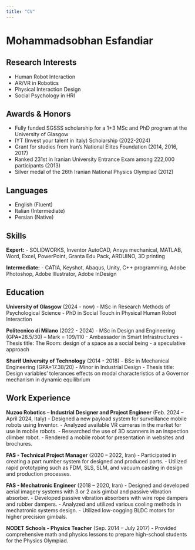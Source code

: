 ```yaml
---
title: "CV"
---
```


# Mohammadsobhan Esfandiar

## Research Interests
- Human Robot Interaction
- AR/VR in Robotics
- Physical Interaction Design
- Social Psychology in HRI

## Awards & Honors
- Fully funded SGSSS scholarship for a 1+3 MSc and PhD program at the University of Glasgow
- IYT (Invest your talent in Italy) Scholarship (2022-2024)
- Grant for studies from Iran's National Elites Foundation (2014, 2016, 2017)
- Ranked 231st in Iranian University Entrance Exam among 222,000 participants (2013)
- Silver medal of the 26th Iranian National Physics Olympiad (2012)

## Languages
- English (Fluent)
- Italian (Intermediate)
- Persian (Native)

## Skills
**Expert:**
- SOLIDWORKS, Inventor AutoCAD, Ansys mechanical, MATLAB, Word, Excel, PowerPoint, Granta Edu Pack, ARDUINO, 3D printing

**Intermediate:**
- CATIA, Keyshot, Abaqus, Unity, C++ programming, Adobe Photoshop, Adobe Illustrator, Adobe InDesign

## Education
**University of Glasgow** (2024 - now)
- MSc in Research Methods of Psychological Science
- PhD in Social Touch in Physical Human Robot Interaction

**Politecnico di Milano** (2022 - 2024)
- MSc in Design and Engineering (GPA=28.5/30) – Mark = 109/110
- Ambassador in Smart Infrastructures
- Thesis title: The Room: design of a space as a social being - a speculative approach

**Sharif University of Technology** (2014 - 2018)
- BSc in Mechanical Engineering (GPA=17.38/20)
- Minor in Industrial Design
- Thesis title: Design variables’ tolerances effects on modal characteristics of a Governor mechanism in dynamic equilibrium

## Work Experience
**Nuzoo Robotics – Industrial Designer and Project Engineer** (Feb. 2024 – April 2024, Italy)
- Designed a new payload system for surveillance mobile robots using Inventor.
- Analyzed available VR cameras in the market for use in mobile robots.
- Researched the use of 3D scanners in an inspection climber robot.
- Rendered a mobile robot for presentation in websites and brochures.

**FAS - Technical Project Manager** (2020 – 2022, Iran)
- Participated in creating a part number system for designed and produced parts.
- Utilized rapid prototyping such as FDM, SLS, SLM, and vacuum casting in design and production processes.

**FAS - Mechatronic Engineer** (2018 – 2020, Iran)
- Designed and developed aerial imagery systems with 3 or 2 axis gimbal and passive vibration absorber.
- Developed passive vibration absorbers with wire rope dampers and rubber dampers.
- Analyzed and utilized various cooling methods in mechatronic systems design.
- Utilized low-cogging BLDC motors for higher precision gimbals.

**NODET Schools - Physics Teacher** (Sep. 2014 – July 2017)
- Provided comprehensive math and physics lessons to prepare high-school students for the Physics Olympiad.